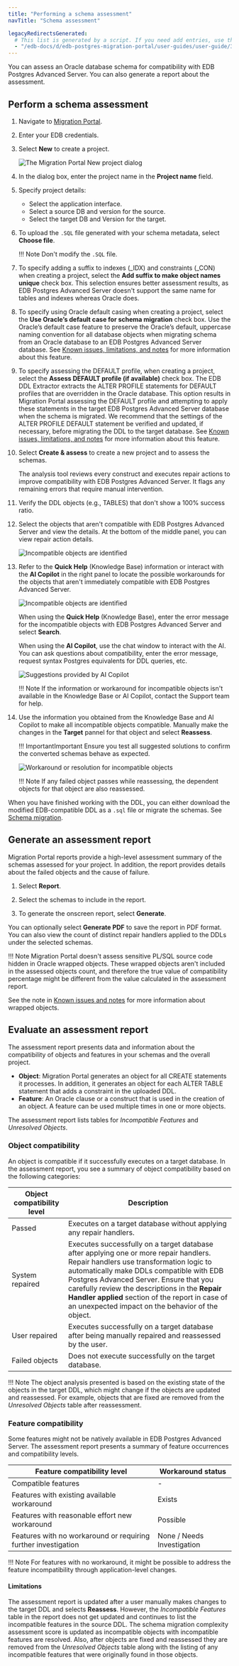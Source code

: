 ```yaml
---
title: "Performing a schema assessment"
navTitle: "Schema assessment"

legacyRedirectsGenerated:
  # This list is generated by a script. If you need add entries, use the `legacyRedirects` key.
  - "/edb-docs/d/edb-postgres-migration-portal/user-guides/user-guide/3.0.1/mp_schema_assessment.html"
---
```


<div id="mp_schema_assessment" class="registered_link"></div>

You can assess an Oracle database schema for compatibility with EDB Postgres Advanced Server. You can also generate a report about the assessment.

## Perform a schema assessment

1.  Navigate to [Migration Portal](https://migration.enterprisedb.com).

1.  Enter your EDB credentials.

1.  Select **New** to create a project.

    ![The Migration Portal New project dialog](../images/mp_schema_assessment_new_project_updated.png)

1.  In the dialog box, enter the project name in the **Project name** field.

1.  Specify project details:

    -   Select the application interface.
    -   Select a source DB and version for the source.
    -   Select the target DB and Version for the target.

1.  To upload the `.SQL` file generated with your schema metadata, select **Choose file**.

    !!! Note
        Don't modify the `.SQL` file.
            

1.  To specify adding a suffix to indexes (_IDX) and constraints (_CON) when creating a project, select the **Add suffix to make object names unique** check box. This selection ensures better assessment results, as EDB Postgres Advanced Server doesn't support the same name for tables and indexes whereas Oracle does.

1.  To specify using Oracle default casing when creating a project, select the **Use Oracle’s default case for schema migration** check box. Use the Oracle’s default case feature to preserve the Oracle’s default, uppercase naming convention for all database objects when migrating schema from an Oracle database to an EDB Postgres Advanced Server database.  See [Known issues, limitations, and notes](../known_issues_notes) for more information about this feature.

1.  To specify assessing the DEFAULT profile, when creating a project, select the **Assess DEFAULT profile (if available)** check box. The EDB DDL Extractor extracts the ALTER PROFILE statements for DEFAULT profiles that are overridden in the Oracle database. This option results in Migration Portal assessing the DEFAULT profile and attempting to apply these statements in the target EDB Postgres Advanced Server database when the schema is migrated. We recommend that the settings of the ALTER PROFILE DEFAULT statement be verified and updated, if necessary, before migrating the DDL to the target database. See [Known issues, limitations, and notes](../known_issues_notes) for more information about this feature.

1.  Select **Create & assess** to create a new project and to assess the schemas.

    The analysis tool reviews every construct and executes repair actions to improve compatibility with EDB Postgres Advanced Server. It flags any remaining errors that require manual intervention.

1.  Verify the DDL objects (e.g., TABLES) that don't show a 100% success ratio.

1.  Select the objects that aren't compatible with EDB Postgres Advanced Server and view the details. At the bottom of the middle panel, you can view repair action details.

    ![Incompatible objects are identified](../images/mp_schema_assessment_incompatible.png)

1.  Refer to the **Quick Help** (Knowledge Base) information or interact with the **AI Copilot** in the right panel to locate the possible workarounds for the objects that aren't immediately compatible with EDB Postgres Advanced Server.

    ![Incompatible objects are identified](../images/mp_schema_assessment_errors.png)

    When using the **Quick Help** (Knowledge Base), enter the error message for the incompatible objects with EDB Postgres Advanced Server and select **Search**.

    When using the **AI Copilot**, use the chat window to interact with the AI. You can ask questions about compatibility, enter the error message, request syntax Postgres equivalents for DDL queries, etc.

    ![Suggestions provided by AI Copilot](../images/mp_schema_assessment_copilot.png)

    !!! Note
        If the information or workaround for incompatible objects isn't available in the Knowledge Base or AI Copilot, contact the Support team for help.

1.  Use the information you obtained from the Knowledge Base and AI Copilot to make all incompatible objects compatible.
    Manually make the changes in the **Target** pannel for that object and select **Reassess**.

    !!! ImportantImportant 
        Ensure you test all suggested solutions to confirm the converted schemas behave as expected.

    ![Workaround or resolution for incompatible objects](../images/mp_schema_assessment_workaround.png)

    !!! Note
        If any failed object passes while reassessing, the dependent objects for that object are also reassessed.
    

When you have finished working with the DDL, you can either download the modified EDB-compatible DDL as a `.sql` file or migrate the schemas. See [Schema migration](03_mp_schema_migration/#mp_schema_migration).

<div id="mp_report" class="registered_link"></div>

## Generate an assessment report

Migration Portal reports provide a high-level assessment summary of the schemas assessed for your project. In addition, the report provides details about the failed objects and the cause of failure.

1.  Select **Report**.

2.  Select the schemas to include in the report.

3.  To generate the onscreen report, select **Generate**.

You can optionally select **Generate PDF** to save the report in PDF format. You can also view the count of distinct repair handlers applied to the DDLs under the selected schemas.

!!! Note
    Migration Portal doesn't assess sensitive PL/SQL source code hidden in Oracle wrapped objects. These wrapped objects aren't included in the assessed objects count, and therefore the true value of compatibility percentage might be different from the value calculated in the assessment report.  
    
See the note in [Known issues and notes](/migration_portal/latest/known_issues_notes/#wrapped-objects) for more information about wrapped objects.

## Evaluate an assessment report

The assessment report presents data and information about the compatibility of objects and features in your schemas and the overall project. 

- **Object**: Migration Portal generates an object for all CREATE statements it processes. In addition, it generates an object for each ALTER TABLE statement that adds a constraint in the uploaded DDL.
- **Feature**: An Oracle clause or a construct that is used in the creation of an object. A feature can be used multiple times in one or more objects.

The assessment report lists tables for *Incompatible Features* and *Unresolved Objects*. 

### Object compatibility

An object is compatible if it successfully executes on a target database. In the assessment report, you see a summary of object compatibility based on the following categories:

| Object compatibility level | Description                                                                                                                                                                                                                                                                                                                                                                       |
|----------------------------|-----------------------------------------------------------------------------------------------------------------------------------------------------------------------------------------------------------------------------------------------------------------------------------------------------------------------------------------------------------------------------------|
| Passed                     | Executes on a target database without applying any repair handlers.                                                                                                                                                                                                                                                                                                        |
| System repaired            | Executes successfully on a target database after applying one or more repair handlers.  Repair handlers use transformation logic to automatically make DDLs compatible with EDB Postgres Advanced Server. Ensure that you carefully review the descriptions in the **Repair Handler applied** section of the report in case of an unexpected impact on the behavior of the object. |
| User repaired              | Executes successfully on a target database after being manually repaired and reassessed by the user.                                                                                                                                                                                                                                                                                                       |
| Failed objects             | Does not execute successfully on the target database.                                                                                                                                                                                                                                                                                                                          |

!!! Note
    The object analysis presented is based on the existing state of the objects in the target DDL, which might change if the objects are updated and reassessed. For example, objects that are fixed are removed from the *Unresolved Objects* table after reassessment.

### Feature compatibility

Some features might not be natively available in EDB Postgres Advanced Server. The assessment report presents a summary of feature occurrences and compatibility levels.

| Feature compatibility level                                    | Workaround status                                                                                                                                               |
|----------------------------------------------------------------|-----------------------------------------------------------------------------------------------------------------------------------------------------------------|
| Compatible features                                            | -                                                                                                                                                               |
| Features with existing available workaround                    | Exists                                                                                                                                                          |
| Features with reasonable effort new workaround                 | Possible                                                                                                                                                        |
| Features with no workaround or requiring further investigation | None / Needs Investigation |

!!! Note
    For features with no workaround, it might be possible to address the feature incompatibility through application-level changes.
 
#### Limitations 

The assessment report is updated after a user manually makes changes to the target DDL and selects **Reassess**. However, the *Incompatible Features* table in the report does not get updated and continues to list the incompatible features in the source DDL.  The schema migration complexity assessment score is updated as incompatible objects with incompatible features are resolved.  Also, after objects are fixed and reassessed they are removed from the *Unresolved Objects* table along with the listing of any incompatible features that were originally found in those objects.
